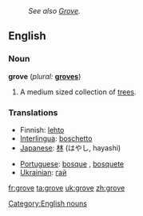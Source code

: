 :''See also [[Grove]].''
==English==

===Noun===
[[Category:English nouns]]
'''grove'''  (''plural:'' '''[[groves]]''')
# A medium sized collection of [[tree]]s.

===Translations===
{{top}}
*Finnish: [[lehto]]
*[[Interlingua]]: [[boschetto]]
*[[Japanese]]: [[林]] (はやし, hayashi)
{{mid}}
*[[Portuguese]]: [[bosque]] {{m}}, [[bosquete]] {{m}}
*[[w:Ukrainian language|Ukrainian]]: [[:uk:Гай|гай]] {{m}}
{{bottom}}

[[fr:grove]]
[[ta:grove]]
[[uk:grove]]
[[zh:grove]]